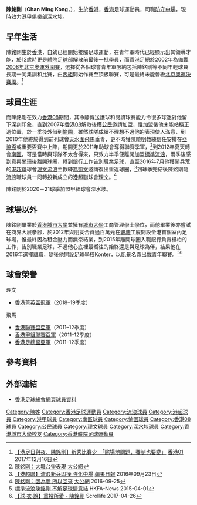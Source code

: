 {{Infobox football biography
| name        = 陳銘剛 <br> Chan Ming Kong
| image       = https://images.app.goo.gl/UsrexhTvGuVypYMo8
| fullname    = 陳銘剛
| nickname    = 肥剛
| birth_date  = {{birth date and age|1985|7|1}}
| birth_place = {{HKG-1959}}
| height      = {{height|m=1.75}}
| position    = [[防守中場|防守中場]]
| currentclub = [[深水埗體育會足球隊|深水埗]]
| clubnumber  = 37
| years1 = 2005–2007
| clubs1 = [[香港08|香港08]]
| caps1  = 22
| goals1 = 1
| years2 = 2007–2009
| clubs2 = [[公民足球隊|公民]]
| caps2  = 12
| goals2 = 0
| years3 = 2009–2010 
| clubs3 = [[愉園體育會|愉園]]
| caps3  = 14
| goals3 = 1
| years4 = 2010–2012
| clubs4 = [[天水圍飛馬|天水圍飛馬]]
| caps4  = 26
| goals4 = 2
| years5 = 2012–2013
| clubs5 = [[南區足球會|南區]]
| caps5  = 3
| goals5 = 0
| years6 = 2013–2017
| clubs6 = [[香港流浪足球會|理文流浪]]
| caps6  = 34
| goals6 = 1
| years7 = 2017–2020
| clubs7 = [[理文足球會|理文]]
| caps7  = 15
| goals7 = 0
| years8 = 2020–
| clubs8 = [[深水埗體育會足球隊|深水埗]]
| caps8  = 2
| goals8 = 0
| nationalyears1 = 2007–2008
| nationalteam1  = [[香港奧運足球代表隊U22|香港奧運足球代表隊U22]]
| nationalcaps1  = 6
| nationalgoals1 = 0
| pcupdate =
| ntupdate = 
}}

'''陳銘剛'''（'''Chan Ming Kong'''，{{bd|1985年|7月1日|catIdx=C}}），生於[[香港|香港]]，[[香港|香港]]足球運動員，司職[[防守中場|防守中場]]，現時效力[[港甲|港甲]]俱樂部[[深水埗體育會足球隊|深水埗]]。

==早年生活==
陳銘剛生於[[香港|香港]]，自幼已經開始接觸足球運動，在青年軍時代已經顯示出其領導才能，於12歲時更是[[香港體育學院|體院足球部]]解散前最後一批學員，而[[香港足總|香港足總]]於2002年為備戰[[2008年夏季奧運會男子足球比賽外圍賽_(亞洲區)|2008年北京奧運外圍賽]]，選擇從各個球會青年軍吸納包括陳銘剛等不同年輕球員長期一同集訓和比賽，由[[香港丙組足球聯賽|丙組]]開始作賽至頂級聯賽，可是最終未能晉級[[2008年夏季奧林匹克運動會足球比賽|北京奧運決賽周]]。<ref>[https://www.hk01.com/%E9%AB%94%E8%82%B2/141391/-%E6%B8%AF%E8%B6%B3%E6%97%A5%E8%88%87%E5%A4%9C-%E9%99%B3%E9%8A%98%E5%89%9B-%E6%96%B0%E7%A7%80%E6%AF%94%E8%B3%BD%E5%B0%91-%E9%99%A4%E5%A0%B4%E5%9C%B0%E5%95%8F%E9%A1%8C-%E8%B3%BD%E5%88%B6%E4%B9%9F%E8%A6%81%E8%AE%8A- 【港足日與夜．陳銘剛】新秀比賽少　「除場地問題，賽制也要變」] [[香港01|香港01]] 2017年12月16日</ref>

==球員生涯==
而陳銘剛在效力[[香港08|香港08]]期間，其冷靜傳送護球和閱讀球賽能力令很多球迷對他留下深刻印象，直到2007年[[香港08|香港08]]解散後獲[[公民足球隊|公民]]邀請加盟，惟加盟後他未能站穩正選位置，於一季後外借到[[愉園體育會|愉園]]，雖然球隊成績不理想不過他的表現使人滿意，到2010年他終於得到前列球會[[天水圍飛馬|天水圍飛馬]]垂青，更不時獲[[陳曉明|陳曉明]]教練信任安排在[[2011年亞洲足協盃|亞協盃]]或重要盃賽中上陣，期間更於2011年助球會奪得聯賽季軍，<ref>[http://www.takungpao.com/sport/top/2010-09-10/391709.html 陳銘剛：大舞台爭表現]{{dead link|date=2018年5月 |bot=InternetArchiveBot |fix-attempted=yes }} [[大公網|大公網]]</ref>到2012年夏天轉會[[南區足球會|南區]]，可是當時與球隊不太合得來，只效力半季便離開加盟[[香港流浪足球會|標準流浪]]，兩季後感到意興闌珊後離開球圈，轉到銀行工作告別職業足球，直至2016年7月他獲鬧兵荒的[[港超聯|港超聯]]球會[[香港流浪足球會|理文流浪]]主教練[[馮凱文|馮凱文]]邀請復出重返球圈，<ref>[http://hk.apple.nextmedia.com/realtime/sports/20160923/55684214 【港超聯】流浪新兵即操 強化中場] {{Wayback|url=http://hk.apple.nextmedia.com/realtime/sports/20160923/55684214 |date=20170825151242 }} [[蘋果日報|蘋果日報]] 2016年09月23日</ref>到球季完結後陳銘剛隨[[香港流浪足球會|流浪]]職球員一同轉投新成立的[[港超聯|港超聯]]球會[[理文足球會|理文]]。<ref>[http://www.takungpao.com.hk/sports/text/2016/0925/26465.html 陳銘剛：因為愛 所以回來] {{Wayback|url=http://www.takungpao.com.hk/sports/text/2016/0925/26465.html |date=20171001074716 }} [[大公網|大公網]] 2016-09-25</ref>

陳銘剛於2020－21球季加盟甲組球會深水埗。

==球場以外==
陳銘剛畢業於[[香港城市大學|香港城市大學]]並擁有[[香港城市大學|城市大學]]工商管理學士學位，而他畢業後亦嘗試在商界大展拳腳，於2012年與朋友合資過百萬元在[[觀塘|觀塘]]工廈開設全港首個室內足球場，惟最終因為租金壓力而無奈結業，到2015年離開球圈入職銀行負責櫃枱的工作，告別職業足球，不過他心底裡最嚮往的始終還是與足球為伴，結果他在2016年選擇離職，隨後他開設足球學校Konter，以[[凱景體育會|凱景]]名義出戰青年聯賽。<ref>[https://www.hkfa.com/news_details/12783 標準流浪陳銘剛 不解足球情意結] {{Wayback|url=https://www.hkfa.com/news_details/12783 |date=20150404082327 }} HKFA-News 2015-04-01</ref><ref>[https://scrollife.hk/article.733.html 【球‧衣‧說】重投所愛 - 陳銘剛] {{Wayback|url=https://scrollife.hk/article.733.html |date=20171001075227 }} Scrollife 2017-04-26</ref>

==球會榮譽==
; 理文
* [[2018–19年香港菁英盃|香港菁英盃冠軍]]（2018–19季度）
; 飛馬
* [[2011–12年香港聯賽盃|香港聯賽盃亞軍]]（2011–12季度）
* [[2011–12年香港甲組足球聯賽|香港甲組聯賽亞軍]]（2011–12季度）
* [[2011–12年香港足總盃|香港足總盃亞軍]]（2011–12季度）

==參考資料==
{{Reflist}}

==外部連結==
* [http://www.hkfa.com/zh-hk/player_view.php?player_id=136 香港足球總會網頁球員資料] {{Wayback|url=http://www.hkfa.com/zh-hk/player_view.php?player_id=136 |date=20130922051458 }}

{{DEFAULTSORT:Chan Ming Kong}} 
[[Category:陳姓|Category:陳姓]]
[[Category:香港足球運動員|Category:香港足球運動員]]
[[Category:流浪球員|Category:流浪球員]]
[[Category:港超球員|Category:港超球員]]
[[Category:港甲球員|Category:港甲球員]]
[[Category:南區球員|Category:南區球員]]
[[Category:愉園球員|Category:愉園球員]]
[[Category:香港08球員|Category:香港08球員]]
[[Category:公民球員|Category:公民球員]]
[[Category:理文球員|Category:理文球員]]
[[Category:深水埗球員|Category:深水埗球員]]
[[Category:香港城市大學校友|Category:香港城市大學校友]]
[[Category:香港體院足球運動員|Category:香港體院足球運動員]]